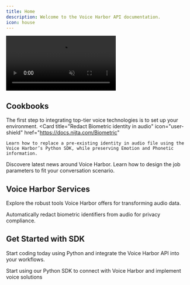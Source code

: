 ```yaml
---
title: Home
description: Welcome to the Voice Harbor API documentation.
icon: house
---
```


<video id="homeVideo" autoPlay controls loop muted playsInline>
  <source src="/images/Home_page.mp4" type="video/mp4" />
  Your browser does not support the video tag.
</video>

## Cookbooks

The first step to integrating top-tier voice technologies is to set up your environment.
<CardGroup cols={1}>
  <Card
    title="Redact Biometric identity in audio"
    icon="user-shield"
    href="https://docs.nijta.com/Biometric"
  >
    Learn how to replace a pre-existing identity in audio file using the Voice Harbor’s Python SDK, while preserving Emotion and Phonetic information.
  </Card>
</CardGroup>

<CardGroup cols={2}>
  <Card
    title="News and upcoming releases"
    icon="newspaper"
    href="https://docs.nijta.com/News"
  >
    Discovere latest news around Voice Harbor.
  </Card>
  <Card
    title="Customise your job based on your needs"
    icon="newspaper"
    href="https://docs.nijta.com/BuildwithVoiceHarbor/JobParameters"
  >
    Learn how to design the job parameters to fit your conversation scenario.
  </Card>
</CardGroup>

## Voice Harbor Services

Explore the robust tools Voice Harbor offers for transforming audio data.

<CardGroup cols={1}>
  <Card
    title="Biometric Redaction"
    icon="user-shield"
    href="https://docs.nijta.com/Biometric"
  >
    Automatically redact biometric identifiers from audio for privacy compliance.
  </Card>

</CardGroup>

## Get Started with SDK

Start coding today using Python and integrate the Voice Harbor API into your workflows.

<CardGroup cols={1}>
  <Card
    title="Python SDK"
    icon="python"
    href="https://github.com/Nijta-API/VoiceHarborSDK.git"
  >
    Start using our Python SDK to connect with Voice Harbor and implement voice solutions
  </Card>
</CardGroup>
